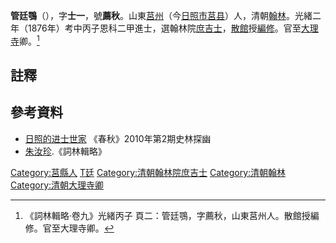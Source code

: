 {{明清人物信息框
| 姓名 = 管廷鶚
| 原名 =
| 圖片名稱= Guan Ting'e.jpg
| 圖片大小 = 220px
| 圖片說明 = 
| 最高職務 = 大理寺卿
| 國家 = 大清
| 爵位 =
| 籍貫 = [[山東|山東]][[莒州|莒州]]
| 族裔 = 漢族
| 旗籍 = 
| 字號 = 字士一，號薦秋
| 諡號 = 
| 出生日期 = [[咸丰_(年号)|咸丰]]四年（1854年）
| 出生地點 = [[山東|山東]][[莒州|莒州]]
| 逝世日期 = [[光绪|光绪]]三十三年（1907年）
| 逝世地點 = [[山東|山東]][[莒州|莒州]]
| 墓葬 =
| 配偶 =
| 親屬 =
| 出身 = 
* 光緒二年（1876年）丙子恩科进士出身
| 經歷 = 
| 著作 =
}}

'''管廷鶚'''（{{bd|1854年||1907年|catIdx=G管}}），字'''士一'''，號'''薦秋'''。山東[[莒州|莒州]]（今[[日照市|日照市]][[莒县|莒县]]）人，清朝[[翰林|翰林]]。光緒二年（1876年）考中丙子恩科二甲進士，選翰林院[[庶吉士|庶吉士]]，[[散館|散館]]授[[編修|編修]]。官至[[大理寺|大理寺]]卿。<ref>《詞林輯略·卷九》光緒丙子 頁二：管廷鶚，字薦秋，山東莒州人。散館授編修。官至大理寺卿。</ref>

==註釋==
{{reflist}}

==參考資料==
*[http://www.rzzx.gov.cn/bshow.asp?s=64&id=1104 日照的进士世家] {{Wayback|url=http://www.rzzx.gov.cn/bshow.asp?s=64&id=1104 |date=20190609151645 }} 《春秋》2010年第2期史林探幽
*[[朱汝珍|朱汝珍]].《詞林輯略》

{{光緒二年丙子恩科殿試金榜}}

{{Authority control}}

{{DEFAULTSORT:Guan管}}
[[Category:莒縣人|Category:莒縣人]]
[[Category:管姓|T廷]]
[[Category:清朝翰林院庶吉士|Category:清朝翰林院庶吉士]]
[[Category:清朝翰林|Category:清朝翰林]]
[[Category:清朝大理寺卿|Category:清朝大理寺卿]]


{{清朝人物小作品}}